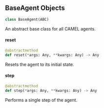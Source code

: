 <a id="camel.agents.base"></a>

<a id="camel.agents.base.BaseAgent"></a>

## BaseAgent Objects

```python
class BaseAgent(ABC)
```

An abstract base class for all CAMEL agents.

<a id="camel.agents.base.BaseAgent.reset"></a>

#### reset

```python
@abstractmethod
def reset(*args: Any, **kwargs: Any) -> Any
```

Resets the agent to its initial state.

<a id="camel.agents.base.BaseAgent.step"></a>

#### step

```python
@abstractmethod
def step(*args: Any, **kwargs: Any) -> Any
```

Performs a single step of the agent.

